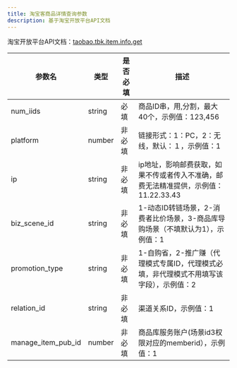 ```yaml
---
title: 淘宝客商品详情查询参数
description: 基于淘宝开放平台API文档
---
```


淘宝开放平台API文档：[taobao.tbk.item.info.get](https://open.taobao.com/api.htm?docId=taobao.tbk.item.info.get)

| 参数名 | 类型 | 是否必填 | 描述 |
| --- | --- | --- | --- |
| num_iids | string | 必填 | 商品ID串，用,分割，最大40个，示例值：123,456 |
| platform | number | 非必填 | 链接形式：1：PC，2：无线，默认：１，示例值：1 |
| ip | string | 非必填 | ip地址，影响邮费获取，如果不传或者传入不准确，邮费无法精准提供，示例值：11.22.33.43 |
| biz_scene_id | string | 非必填 | 1-动态ID转链场景，2-消费者比价场景，3-商品库导购场景（不填默认为1），示例值：1 |
| promotion_type | string | 非必填 | 1-自购省，2-推广赚（代理模式专属ID，代理模式必填，非代理模式不用填写该字段），示例值：2 |
| relation_id | string | 非必填 | 渠道关系ID，示例值：1 |
| manage_item_pub_id | number | 非必填 | 商品库服务账户(场景id3权限对应的memberid），示例值：1 |
